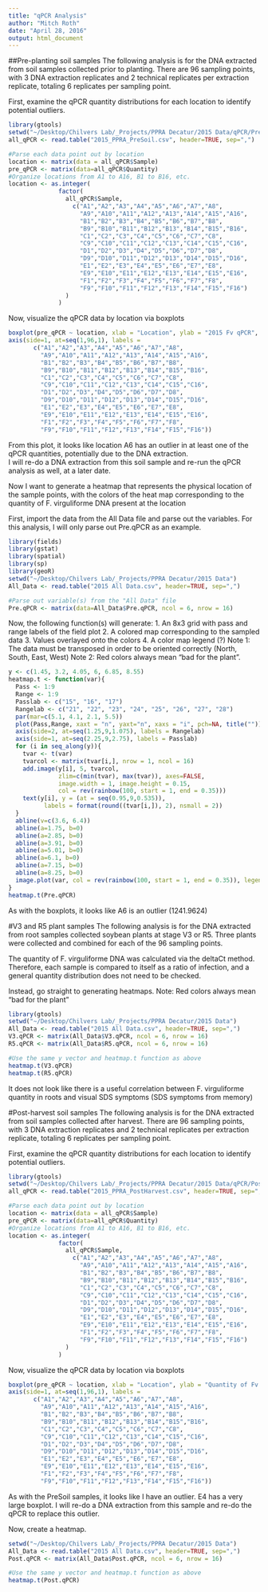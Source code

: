 ```yaml
---
title: "qPCR Analysis"
author: "Mitch Roth"
date: "April 28, 2016"
output: html_document
---
```


##Pre-planting soil samples
The following analysis is for the DNA extracted from soil samples collected prior to planting. There are 96 sampling points, with 3 DNA extraction replicates and 2 technical replicates per extraction replicate, totaling 6 replicates per sampling point.

First, examine the qPCR quantity distributions for each location to identify potential outliers.
```r
library(gtools)
setwd("~/Desktop/Chilvers Lab/_Projects/PPRA Decatur/2015 Data/qPCR/PreSoil")
all_qPCR <- read.table("2015_PPRA_PreSoil.csv", header=TRUE, sep=",")

#Parse each data point out by location
location <- matrix(data = all_qPCR$Sample)
pre_qPCR <- matrix(data=all_qPCR$Quantity)
#Organize locations from A1 to A16, B1 to B16, etc.
location <- as.integer(
              factor(
                all_qPCR$Sample,
                  c("A1","A2","A3","A4","A5","A6","A7","A8",
                    "A9","A10","A11","A12","A13","A14","A15","A16",
                    "B1","B2","B3","B4","B5","B6","B7","B8",
                    "B9","B10","B11","B12","B13","B14","B15","B16",
                    "C1","C2","C3","C4","C5","C6","C7","C8",
                    "C9","C10","C11","C12","C13","C14","C15","C16",
                    "D1","D2","D3","D4","D5","D6","D7","D8",
                    "D9","D10","D11","D12","D13","D14","D15","D16",
                    "E1","E2","E3","E4","E5","E6","E7","E8",
                    "E9","E10","E11","E12","E13","E14","E15","E16",
                    "F1","F2","F3","F4","F5","F6","F7","F8",
                    "F9","F10","F11","F12","F13","F14","F15","F16")
                )
              )
```

Now, visualize the qPCR data by location via boxplots
```r
boxplot(pre_qPCR ~ location, xlab = "Location", ylab = "2015 Fv qPCR", xaxt = "n")
axis(side=1, at=seq(1,96,1), labels = 
       c("A1","A2","A3","A4","A5","A6","A7","A8",
         "A9","A10","A11","A12","A13","A14","A15","A16",
         "B1","B2","B3","B4","B5","B6","B7","B8",
         "B9","B10","B11","B12","B13","B14","B15","B16",
         "C1","C2","C3","C4","C5","C6","C7","C8",
         "C9","C10","C11","C12","C13","C14","C15","C16",
         "D1","D2","D3","D4","D5","D6","D7","D8",
         "D9","D10","D11","D12","D13","D14","D15","D16",
         "E1","E2","E3","E4","E5","E6","E7","E8",
         "E9","E10","E11","E12","E13","E14","E15","E16",
         "F1","F2","F3","F4","F5","F6","F7","F8",
         "F9","F10","F11","F12","F13","F14","F15","F16"))
```

From this plot, it looks like location A6 has an outlier in at least one of the qPCR quantities, potentially due to the DNA extraction.  
I will re-do a DNA extraction from this soil sample and re-run the qPCR analysis as well, at a later date.


Now I want to generate a heatmap that represents the physical location of the sample points, with the colors of the heat map corresponding to the quantity of F. virguliforme DNA present at the location

First, import the data from the All Data file and parse out the variables.
For this analysis, I will only parse out Pre.qPCR as an example.
```r
library(fields)
library(gstat)
library(spatial)
library(sp)
library(geoR)
setwd("~/Desktop/Chilvers Lab/_Projects/PPRA Decatur/2015 Data")
All_Data <- read.table("2015 All Data.csv", header=TRUE, sep=",")

#Parse out variable(s) from the "All Data" file
Pre.qPCR <- matrix(data=All_Data$Pre.qPCR, ncol = 6, nrow = 16)
```

Now, the following function(s) will generate:
  1. An 8x3 grid with pass and range labels of the field plot
  2. A colored map corresponding to the sampled data
  3. Values overlayed onto the colors
  4. A color map legend (?)
Note 1: The data must be transposed in order to be oriented correctly (North, South, East, West)
Note 2: Red colors always mean "bad for the plant".
```r
y <- c(1.45, 3.2, 4.05, 6, 6.85, 8.55)
heatmap.t <- function(var){
  Pass <- 1:9
  Range <- 1:9
  Passlab <- c("15", "16", "17")
  Rangelab <- c("21", "22", "23", "24", "25", "26", "27", "28")
  par(mar=c(5.1, 4.1, 2.1, 5.5))
  plot(Pass,Range, xaxt = "n", yaxt="n", xaxs = "i", pch=NA, title(""))
  axis(side=2, at=seq(1.25,9,1.075), labels = Rangelab)
  axis(side=1, at=seq(2.25,9,2.75), labels = Passlab)
  for (i in seq_along(y)){
    tvar <- t(var)
    tvarcol <- matrix(tvar[i,], nrow = 1, ncol = 16)
    add.image(y[i], 5, tvarcol, 
              zlim=c(min(tvar), max(tvar)), axes=FALSE,
              image.width = 1, image.height = 0.15, 
              col = rev(rainbow(100, start = 1, end = 0.35)))
    text(y[i], y = (at = seq(0.95,9,0.535)), 
          labels = format(round((tvar[i,]), 2), nsmall = 2))
  }
  abline(v=c(3.6, 6.4))
  abline(a=1.75, b=0)
  abline(a=2.85, b=0)
  abline(a=3.91, b=0)
  abline(a=5.01, b=0)
  abline(a=6.1, b=0)
  abline(a=7.15, b=0)
  abline(a=8.25, b=0)
  image.plot(var, col = rev(rainbow(100, start = 1, end = 0.35)), legend.only = TRUE, zlim=c(min(var), max(var)), axes=FALSE)
}
heatmap.t(Pre.qPCR)
```

As with the boxplots, it looks like A6 is an outlier (1241.9624)

#V3 and R5 plant samples
The following analysis is for the DNA extracted from root samples collected soybean plants at stage V3 or R5. Three plants were collected and combined for each of the 96 sampling points. 

The quantity of F. virguliforme DNA was calculated via the deltaCt method. Therefore, each sample is compared to itself as a ratio of infection, and a general quantity distribution does not need to be checked.

Instead, go straight to generating heatmaps.
Note: Red colors always mean "bad for the plant"
```r
library(gtools)
setwd("~/Desktop/Chilvers Lab/_Projects/PPRA Decatur/2015 Data")
All_Data <- read.table("2015 All Data.csv", header=TRUE, sep=",")
V3.qPCR <- matrix(All_Data$V3.qPCR, ncol = 6, nrow = 16)
R5.qPCR <- matrix(All_Data$R5.qPCR, ncol = 6, nrow = 16)

#Use the same y vector and heatmap.t function as above
heatmap.t(V3.qPCR)
heatmap.t(R5.qPCR)
```

It does not look like there is a useful correlation between F. virguliforme quantity in roots and visual SDS symptoms (SDS symptoms from memory)


#Post-harvest soil samples
The following analysis is for the DNA extracted from soil samples collected after harvest. There are 96 sampling points, with 3 DNA extraction replicates and 2 technical replicates per extraction replicate, totaling 6 replicates per sampling point.

First, examine the qPCR quantity distributions for each location to identify potential outliers.

```r
library(gtools)
setwd("~/Desktop/Chilvers Lab/_Projects/PPRA Decatur/2015 Data/qPCR/PostHarvest")
all_qPCR <- read.table("2015_PPRA_PostHarvest.csv", header=TRUE, sep=",")

#Parse each data point out by location
location <- matrix(data = all_qPCR$Sample)
pre_qPCR <- matrix(data=all_qPCR$Quantity)
#Organize locations from A1 to A16, B1 to B16, etc.
location <- as.integer(
              factor(
                all_qPCR$Sample,
                  c("A1","A2","A3","A4","A5","A6","A7","A8",
                    "A9","A10","A11","A12","A13","A14","A15","A16",
                    "B1","B2","B3","B4","B5","B6","B7","B8",
                    "B9","B10","B11","B12","B13","B14","B15","B16",
                    "C1","C2","C3","C4","C5","C6","C7","C8",
                    "C9","C10","C11","C12","C13","C14","C15","C16",
                    "D1","D2","D3","D4","D5","D6","D7","D8",
                    "D9","D10","D11","D12","D13","D14","D15","D16",
                    "E1","E2","E3","E4","E5","E6","E7","E8",
                    "E9","E10","E11","E12","E13","E14","E15","E16",
                    "F1","F2","F3","F4","F5","F6","F7","F8",
                    "F9","F10","F11","F12","F13","F14","F15","F16")
                )
              )
```

Now, visualize the qPCR data by location via boxplots
```r
boxplot(pre_qPCR ~ location, xlab = "Location", ylab = "Quantity of Fv DNA", xaxt = "n")
axis(side=1, at=seq(1,96,1), labels = 
       c("A1","A2","A3","A4","A5","A6","A7","A8",
         "A9","A10","A11","A12","A13","A14","A15","A16",
         "B1","B2","B3","B4","B5","B6","B7","B8",
         "B9","B10","B11","B12","B13","B14","B15","B16",
         "C1","C2","C3","C4","C5","C6","C7","C8",
         "C9","C10","C11","C12","C13","C14","C15","C16",
         "D1","D2","D3","D4","D5","D6","D7","D8",
         "D9","D10","D11","D12","D13","D14","D15","D16",
         "E1","E2","E3","E4","E5","E6","E7","E8",
         "E9","E10","E11","E12","E13","E14","E15","E16",
         "F1","F2","F3","F4","F5","F6","F7","F8",
         "F9","F10","F11","F12","F13","F14","F15","F16"))
```

As with the PreSoil samples, it looks like I have an outlier. E4 has a very large boxplot.  I will re-do a DNA extraction from this sample and re-do the qPCR to replace this outlier.

Now, create a heatmap.
```r
setwd("~/Desktop/Chilvers Lab/_Projects/PPRA Decatur/2015 Data")
All_Data <- read.table("2015 All Data.csv", header=TRUE, sep=",")
Post.qPCR <- matrix(All_Data$Post.qPCR, ncol = 6, nrow = 16)

#Use the same y vector and heatmap.t function as above
heatmap.t(Post.qPCR)
```